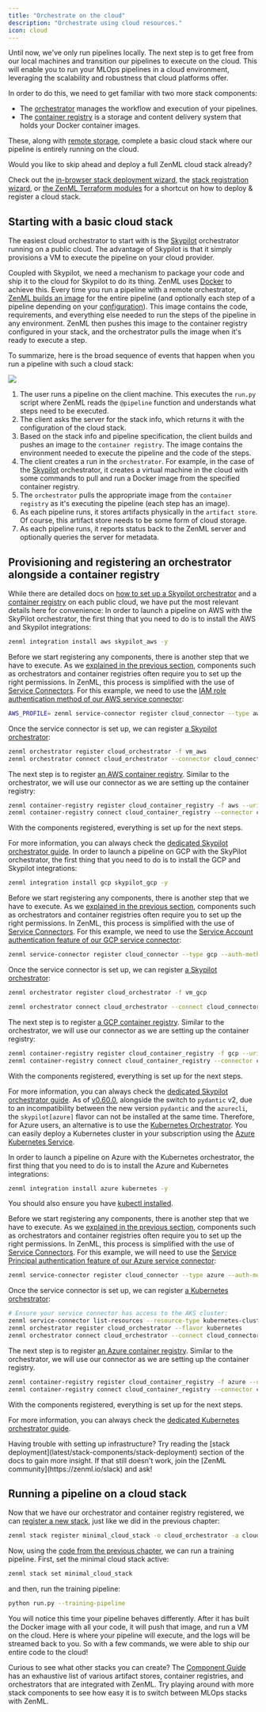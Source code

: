 ```yaml
---
title: "Orchestrate on the cloud"
description: "Orchestrate using cloud resources."
icon: cloud
---
```


Until now, we've only run pipelines locally. The next step is to get free from our local machines and transition our pipelines to execute on the cloud. This will enable you to run your MLOps pipelines in a cloud environment, leveraging the scalability and robustness that cloud platforms offer.

In order to do this, we need to get familiar with two more stack components:

* The [orchestrator](latest/stack-components/orchestrators) manages the workflow and execution of your pipelines.
* The [container registry](latest/stack-components/container-registries) is a storage and content delivery system that holds your Docker container images.

These, along with [remote storage](latest/user-guide/guides/production-guide/remote-storage), complete a basic cloud stack where our pipeline is entirely running on the cloud.

<Info>
Would you like to skip ahead and deploy a full ZenML cloud stack already?

Check out the [in-browser stack deployment wizard](latest/stack-components/stack-deployment/deploy-a-cloud-stack), the [stack registration wizard](latest/stack-components/stack-deployment/register-a-cloud-stack), or [the ZenML Terraform modules](latest/stack-components/stack-deployment/deploy-a-cloud-stack-with-terraform) for a shortcut on how to deploy & register a cloud stack.
</Info>

## Starting with a basic cloud stack

The easiest cloud orchestrator to start with is the [Skypilot](https://skypilot.readthedocs.io/) orchestrator running on a public cloud. The advantage of Skypilot is that it simply provisions a VM to execute the pipeline on your cloud provider.

Coupled with Skypilot, we need a mechanism to package your code and ship it to the cloud for Skypilot to do its thing. ZenML uses [Docker](https://www.docker.com/) to achieve this. Every time you run a pipeline with a remote orchestrator, [ZenML builds an image](latest/usage/project-setup/setting-up-a-project-repository/connect-your-git-repository) for the entire pipeline (and optionally each step of a pipeline depending on your [configuration](latest/usage/project-setup/customize-docker-builds)). This image contains the code, requirements, and everything else needed to run the steps of the pipeline in any environment. ZenML then pushes this image to the container registry configured in your stack, and the orchestrator pulls the image when it's ready to execute a step.

To summarize, here is the broad sequence of events that happen when you run a pipeline with such a cloud stack:
<Frame caption="Sequence of events that happen when running a pipeline on a full cloud stack.
">
  <img src="/_assets/user-guide/production-guide/Fcloud_orchestration_run.png" />
</Frame>

1. The user runs a pipeline on the client machine. This executes the `run.py` script where ZenML reads the `@pipeline` function and understands what steps need to be executed.
2. The client asks the server for the stack info, which returns it with the configuration of the cloud stack.
3. Based on the stack info and pipeline specification, the client builds and pushes an image to the `container registry`. The image contains the environment needed to execute the pipeline and the code of the steps.
4. The client creates a run in the `orchestrator`. For example, in the case of the [Skypilot](https://skypilot.readthedocs.io/) orchestrator, it creates a virtual machine in the cloud with some commands to pull and run a Docker image from the specified container registry.
5. The `orchestrator` pulls the appropriate image from the `container registry` as it's executing the pipeline (each step has an image).
6. As each pipeline runs, it stores artifacts physically in the `artifact store`. Of course, this artifact store needs to be some form of cloud storage.
7. As each pipeline runs, it reports status back to the ZenML server and optionally queries the server for metadata.

## Provisioning and registering an orchestrator alongside a container registry

While there are detailed docs on [how to set up a Skypilot orchestrator](latest/stack-components/orchestrators/skypilot-vm) and a [container registry](latest/stack-components/container-registries) on each public cloud, we have put the most relevant details here for convenience:
<Tabs>
  <Tab title="AWS">
   In order to launch a pipeline on AWS with the SkyPilot orchestrator, the first thing that you need to do is to install the AWS and Skypilot integrations:

```Bash
zenml integration install aws skypilot_aws -y
```

Before we start registering any components, there is another step that we have to execute. As we [explained in the previous section](latest/user-guide/guides/production-guide/remote-storage#configuring-permissions-with-your-first-service-connector), components such as orchestrators and container registries often require you to set up the right permissions. In ZenML, this process is simplified with the use of [Service Connectors](latest/usage/resource-data-management/auth-management). For this example, we need to use the [IAM role authentication method of our AWS service connector](latest/usage/resource-data-management/auth-management/aws-service-connector#aws-iam-role):


```Bash
AWS_PROFILE= zenml service-connector register cloud_connector --type aws --auto-configure
```

Once the service connector is set up, we can register [a Skypilot orchestrator](latest/stack-components/orchestrators/skypilot-vm):

```Bash
zenml orchestrator register cloud_orchestrator -f vm_aws
zenml orchestrator connect cloud_orchestrator --connector cloud_connector
```

The next step is to register [an AWS container registry](latest/stack-components/container-registries/aws). Similar to the orchestrator, we will use our connector as we are setting up the container registry:


```Bash
zenml container-registry register cloud_container_registry -f aws --uri=.dkr.ecr..amazonaws.com
zenml container-registry connect cloud_container_registry --connector cloud_connector
```

With the components registered, everything is set up for the next steps.

For more information, you can always check the [dedicated Skypilot orchestrator guide](latest/stack-components/orchestrators/skypilot-vm).
  </Tab>
  <Tab title="GCP">
  In order to launch a pipeline on GCP with the SkyPilot orchestrator, the first thing that you need to do is to install the GCP and Skypilot integrations:

```Bash
zenml integration install gcp skypilot_gcp -y
```

Before we start registering any components, there is another step that we have to execute. As we [explained in the previous section](latest/user-guide/guides/production-guide/remote-storage#configuring-permissions-with-your-first-service-connector), components such as orchestrators and container registries often require you to set up the right permissions. In ZenML, this process is simplified with the use of [Service Connectors](latest/usage/resource-data-management/auth-management). For this example, we need to use the [Service Account authentication feature of our GCP service connector](latest/usage/resource-data-management/auth-management/gcp-service-connector#gcp-service-account):

```Bash
zenml service-connector register cloud_connector --type gcp --auth-method service-account --service_account_json=@ --project_id= --generate_temporary_tokens=False
```

Once the service connector is set up, we can register [a Skypilot orchestrator](latest/stack-components/orchestrators/skypilot-vm):

```Bash
zenml orchestrator register cloud_orchestrator -f vm_gcp

zenml orchestrator connect cloud_orchestrator --connect cloud_connector
```

The next step is to register [a GCP container registry](latest/stack-components/container-registries/gcp). Similar to the orchestrator, we will use our connector as we are setting up the container registry:

```Bash
zenml container-registry register cloud_container_registry -f gcp --uri=gcr.io/
zenml container-registry connect cloud_container_registry --connector cloud_connector
```

With the components registered, everything is set up for the next steps.

For more information, you can always check the [dedicated Skypilot orchestrator guide](latest/stack-components/orchestrators/skypilot-vm).
  </Tab>
<Tab title="Azure">
As of [v0.60.0](https://github.com/zenml-io/zenml/releases/tag/0.60.0), alongside the switch to `pydantic` v2, due to an incompatibility between the new version `pydantic` and the `azurecli`, the `skypilot[azure]` flavor can not be installed at the same time. Therefore, for Azure users, an alternative is to use the [Kubernetes Orchestrator](latest/stack-components/orchestrators/kubernetes). You can easily deploy a Kubernetes cluster in your subscription using the [Azure Kubernetes Service](https://azure.microsoft.com/en-us/products/kubernetes-service).

In order to launch a pipeline on Azure with the Kubernetes orchestrator, the first thing that you need to do is to install the Azure and Kubernetes integrations:

```Bash
zenml integration install azure kubernetes -y
```

You should also ensure you have [kubectl installed](https://kubernetes.io/docs/tasks/tools/).

Before we start registering any components, there is another step that we have to execute. As we [explained in the previous section](latest/user-guide/guides/production-guide/remote-storage#configuring-permissions-with-your-first-service-connector), components such as orchestrators and container registries often require you to set up the right permissions. In ZenML, this process is simplified with the use of [Service Connectors](latest/usage/resource-data-management/auth-management). For this example, we will need to use the [Service Principal authentication feature of our Azure service connector](latest/usage/resource-data-management/auth-management/azure-service-connector#azure-service-principal):

```Bash
zenml service-connector register cloud_connector --type azure --auth-method service-principal --tenant_id= --client_id= --client_secret=
```

Once the service connector is set up, we can register [a Kubernetes orchestrator](latest/stack-components/orchestrators/kubernetes):

```Bash
# Ensure your service connector has access to the AKS cluster:
zenml service-connector list-resources --resource-type kubernetes-cluster -e
zenml orchestrator register cloud_orchestrator --flavor kubernetes
zenml orchestrator connect cloud_orchestrator --connect cloud_connector
```

The next step is to register [an Azure container registry](latest/stack-components/container-registries/azure). Similar to the orchestrator, we will use our connector as we are setting up the container registry.

```Bash
zenml container-registry register cloud_container_registry -f azure --uri=.azurecr.io
zenml container-registry connect cloud_container_registry --connector cloud_connector
```

With the components registered, everything is set up for the next steps.

For more information, you can always check the [dedicated Kubernetes orchestrator guide](latest/stack-components/orchestrators/kubernetes).
  </Tab>
</Tabs>

<Info>
  Having trouble with setting up infrastructure? Try reading the [stack deployment](latest/stack-components/stack-deployment) section of the docs to gain more insight. If that still doesn't work, join the [ZenML community](https://zenml.io/slack) and ask!
</Info>

## Running a pipeline on a cloud stack

Now that we have our orchestrator and container registry registered, we can [register a new stack](latest/user-guide/guides/production-guide/understand-stacks#registering-a-stack), just like we did in the previous chapter:

```Bash CLI
zenml stack register minimal_cloud_stack -o cloud_orchestrator -a cloud_artifact_store -c cloud_container_registry
```

Now, using the [code from the previous chapter](latest/user-guide/guides/production-guide/understand-stacks#run-a-pipeline-on-the-new-local-stack), we can run a training pipeline. First, set the minimal cloud stack active:

```Bash
zenml stack set minimal_cloud_stack
```

and then, run the training pipeline:

```Bash
python run.py --training-pipeline
```

You will notice this time your pipeline behaves differently. After it has built the Docker image with all your code, it will push that image, and run a VM on the cloud. Here is where your pipeline will execute, and the logs will be streamed back to you. So with a few commands, we were able to ship our entire code to the cloud!

Curious to see what other stacks you can create? The [Component Guide](latest/stack-components/component-guide) has an exhaustive list of various artifact stores, container registries, and orchestrators that are integrated with ZenML. Try playing around with more stack components to see how easy it is to switch between MLOps stacks with ZenML.

